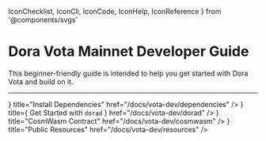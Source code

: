   IconChecklist,
  IconCli,
  IconCode,
  IconHelp,
  IconReference
} from '@components/svgs'

# Dora Vota Mainnet Developer Guide

This beginner-friendly guide is intended to help you get started with Dora Vota and build on it.

---

<Cards num={2}>
  <Cards.Card
    icon={<IconChecklist />}
    title="Install Dependencies"
    href="/docs/vota-dev/dependencies"
  />
  <Cards.Card
    icon={<IconCli />}
    title={
      <span>
        Get Started with <code>dorad</code>
      </span>
    }
    href="/docs/vota-dev/dorad"
  />
  <Cards.Card
    icon={<IconCode />}
    title="CosmWasm Contract"
    href="/docs/vota-dev/cosmwasm"
  />
  <Cards.Card
    icon={<IconReference />}
    title="Public Resources"
    href="/docs/vota-dev/resources"
  />
</Cards>
